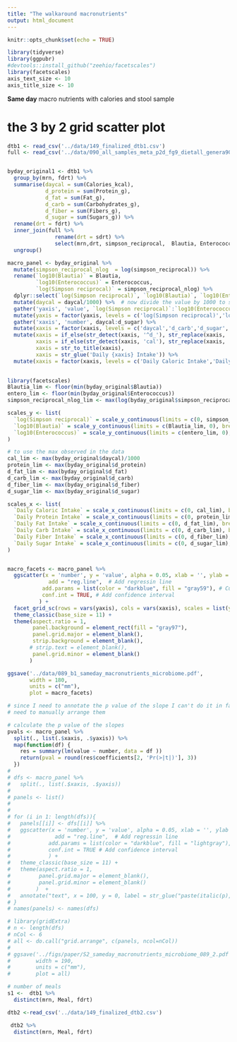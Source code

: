 ```yaml
---
title: "The walkaround macronutrients"
output: html_document
---
```


```r
knitr::opts_chunk$set(echo = TRUE)
```

```r
library(tidyverse)
library(ggpubr)
#devtools::install_github("zeehio/facetscales")
library(facetscales)
axis_text_size <- 10
axis_title_size <- 10
```

**Same day** macro nutrients with calories and stool sample 

# the 3 by 2 grid scatter plot

```r
dtb1 <- read_csv('../data/149_finalized_dtb1.csv')
full <- read_csv('../data/090_all_samples_meta_p2d_fg9_dietall_genera90.csv')


byday_original1 <- dtb1 %>% 
  group_by(mrn, fdrt) %>% 
  summarise(daycal = sum(Calories_kcal),
            d_protein = sum(Protein_g),
            d_fat = sum(Fat_g),
            d_carb = sum(Carbohydrates_g),
            d_fiber = sum(Fibers_g),
            d_sugar = sum(Sugars_g)) %>% 
  rename(drt = fdrt) %>% 
  inner_join(full %>% 
               rename(drt = sdrt) %>% 
               select(mrn,drt, simpson_reciprocal,  Blautia, Enterococcus, intensity), by = c("mrn", "drt")) %>% 
  ungroup()

```

```r
macro_panel <- byday_original %>% 
  mutate(simpson_reciprocal_nlog  = log(simpson_reciprocal)) %>% 
  rename(`log10(Blautia)` = Blautia,
         `log10(Enterococcus)` = Enterococcus,
         `log(Simpson reciprocal)` = simpson_reciprocal_nlog) %>% 
  dplyr::select(`log(Simpson reciprocal)`, `log10(Blautia)`, `log10(Enterococcus)`,  daycal:d_sugar ) %>% 
  mutate(daycal = daycal/1000) %>%  # now divide the value by 1000 to save some space in x axis text!!! 
  gather('yaxis', 'value', `log(Simpson reciprocal)`:`log10(Enterococcus)`) %>% 
  mutate(yaxis = factor(yaxis, levels = c('log(Simpson reciprocal)','log10(Blautia)','log10(Enterococcus)'))) %>% 
  gather('xaxis', 'number', daycal:d_sugar) %>% 
  mutate(xaxis = factor(xaxis, levels = c('daycal','d_carb','d_sugar','d_fiber','d_protein','d_fat'))) %>% 
  mutate(xaxis = if_else(str_detect(xaxis, '^d_'), str_replace(xaxis, 'd_',''), str_replace(xaxis, '^day','')),
         xaxis = if_else(str_detect(xaxis, 'cal'), str_replace(xaxis, 'cal','caloric'), xaxis),
         xaxis = str_to_title(xaxis),
         xaxis = str_glue('Daily {xaxis} Intake')) %>% 
  mutate(xaxis = factor(xaxis, levels = c('Daily Caloric Intake','Daily Carb Intake','Daily Sugar Intake','Daily Fiber Intake','Daily Protein Intake','Daily Fat Intake')))
 
```


```r
library(facetscales)
Blautia_lim <- floor(min(byday_original$Blautia))
entero_lim <- floor(min(byday_original$Enterococcus))
simpson_reciprocal_nlog_lim <- max(log(byday_original$simpson_reciprocal))

scales_y <- list(
  `log(Simpson reciprocal)` = scale_y_continuous(limits = c(0, simpson_reciprocal_nlog_lim), breaks = seq(0, simpson_reciprocal_nlog_lim, 1)),
  `log10(Blautia)` = scale_y_continuous(limits = c(Blautia_lim, 0), breaks = seq(Blautia_lim, 0, 2)),
  `log10(Enterococcus)` = scale_y_continuous(limits = c(entero_lim, 0), breaks = seq(entero_lim, 0, 2))
)

# to use the max observed in the data
cal_lim <- max(byday_original$daycal)/1000
protein_lim <- max(byday_original$d_protein)
d_fat_lim <- max(byday_original$d_fat)
d_carb_lim <- max(byday_original$d_carb)
d_fiber_lim <- max(byday_original$d_fiber)
d_sugar_lim <- max(byday_original$d_sugar)

scales_x <- list(
  `Daily Caloric Intake` = scale_x_continuous(limits = c(0, cal_lim), breaks = seq(0, cal_lim, 1)),
  `Daily Protein Intake` = scale_x_continuous(limits = c(0, protein_lim), breaks = seq(0, protein_lim, 50)),
  `Daily Fat Intake` = scale_x_continuous(limits = c(0, d_fat_lim), breaks = seq(0, d_fat_lim, 90)),
  `Daily Carb Intake` = scale_x_continuous(limits = c(0, d_carb_lim), breaks = seq(0, d_carb_lim, 250)),
  `Daily Fiber Intake` = scale_x_continuous(limits = c(0, d_fiber_lim), breaks = seq(0, d_fiber_lim, 10)),        
  `Daily Sugar Intake` = scale_x_continuous(limits = c(0, d_sugar_lim), breaks = seq(0, d_sugar_lim, 150) )
)


macro_facets <- macro_panel %>% 
  ggscatter(x = 'number', y = 'value', alpha = 0.05, xlab = '', ylab = '',size = 1.2, pch = 19,
             add = "reg.line",  # Add regressin line
           add.params = list(color = "darkblue", fill = "gray59"), # Customize line
           conf.int = TRUE, # Add confidence interval
          ) +
  facet_grid_sc(rows = vars(yaxis), cols = vars(xaxis), scales = list(y = scales_y, x = scales_x)) +
  theme_classic(base_size = 11) +
  theme(aspect.ratio = 1,
        panel.background = element_rect(fill = "gray97"),
        panel.grid.major = element_blank(), 
        strip.background = element_blank(),
       # strip.text = element_blank(),
        panel.grid.minor = element_blank()
       ) 

ggsave('../data/089_b1_sameday_macronutrients_microbiome.pdf', 
       width = 180, 
       units = c("mm"),
       plot = macro_facets)

```

```r
# since I need to annotate the p value of the slope I can't do it in facet wrap
# need to manually arrange them

# calculate the p value of the slopes
pvals <- macro_panel %>% 
  split(., list(.$xaxis, .$yaxis)) %>% 
  map(function(df) {
    res = summary(lm(value ~ number, data = df ))
    return(pval = round(res$coefficients[2, 'Pr(>|t|)'], 3))
  })
# 
# dfs <- macro_panel %>% 
#   split(., list(.$xaxis, .$yaxis))
# 
# panels <- list()
# 
# 
# for (i in 1: length(dfs)){
#   panels[[i]] <- dfs[[i]] %>% 
#   ggscatter(x = 'number', y = 'value', alpha = 0.05, xlab = '', ylab = '',size = 1.2, 
#              add = "reg.line",  # Add regressin line
#            add.params = list(color = "darkblue", fill = "lightgray"), # Customize line
#            conf.int = TRUE # Add confidence interval
#            ) +
#   theme_classic(base_size = 11) +
#   theme(aspect.ratio = 1,
#         panel.grid.major = element_blank(), 
#         panel.grid.minor = element_blank()
#        )  +
#   annotate("text", x = 100, y = 0, label = str_glue("paste(italic(p), \" = {pvals[[i]]}\")"), parse = TRUE)
# }
# names(panels) <- names(dfs)
```


```r
# library(gridExtra)
# n <- length(dfs)
# nCol <- 6
# all <- do.call("grid.arrange", c(panels, ncol=nCol))
#  
# ggsave('../figs/paper/S2_sameday_macronutrients_microbiome_089_2.pdf', 
#        width = 190, 
#        units = c("mm"),
#        plot = all)
```


```r
# number of meals
s1 <-  dtb1 %>% 
  distinct(mrn, Meal, fdrt)

dtb2 <-read_csv('../data/149_finalized_dtb2.csv')

 dtb2 %>% 
  distinct(mrn, Meal, fdrt)
```

